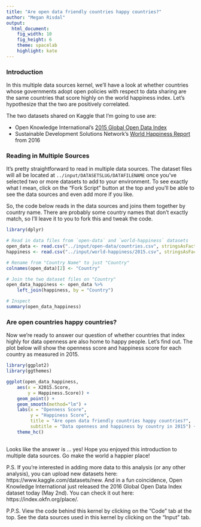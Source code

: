 ```yaml
---
title: "Are open data friendly countries happy countries?"
author: "Megan Risdal"
output:
  html_document:
    fig_width: 10
    fig_height: 6
    theme: spacelab
    highlight: kate
---
```


### Introduction

In this multiple data sources kernel, we'll have a look at whether countries whose governments adopt open policies with respect to data sharing are the same countries that score highly on the world happiness index. Let's hypothesize that the two are positively correlated.

The two datasets shared on Kaggle that I'm going to use are:

* Open Knowledge International's [2015 Global Open Data Index](https://www.kaggle.com/okfn/open-data)
* Sustainable Development Solutions Network's [World Happiness Report](https://www.kaggle.com/unsdsn/world-happiness) from 2016

### Reading in Multiple Sources

It's pretty straightforward to read in multiple data sources. The dataset files will all be located at `../input/DATASETSLUG/DATAFILENAME` once you've selected two or more datasets to add to your environment. To see exactly what I mean, click on the "Fork Script" button at the top and you'll be able to see the data sources and even add more if you like.

So, the code below reads in the data sources and joins them together by country name. There are probably some country names that don't exactly match, so I'll leave it to you to fork this and tweak the code.
 
```r
library(dplyr)

# Read in data files from `open-data` and `world-happiness` datasets
open_data <- read.csv("../input/open-data/countries.csv", stringsAsFactors=F)
happiness <- read.csv("../input/world-happiness/2015.csv", stringsAsFactors=F)

# Rename from "Country Name" to just "Country"
colnames(open_data)[2] <- "Country"

# Join the two dataset files on "Country"
open_data_happiness <- open_data %>%
    left_join(happiness, by = "Country")

# Inspect
summary(open_data_happiness)
```

### Are open countries happy countries?

Now we're ready to answer our question of whether countries that index highly for data openness are also home to happy people. Let's find out. The plot below will show the openness score and happiness score for each country as measured in 2015.

```r
library(ggplot2)
library(ggthemes)

ggplot(open_data_happiness, 
    aes(x = X2015.Score, 
        y = Happiness.Score)) +
    geom_point() +
    geom_smooth(method="lm") +
    labs(x = "Openness Score",
         y = "Happiness Score",
         title = "Are open data friendly countries happy countries?",
         subtitle = "Data openness and happiness by country in 2015") +
    theme_hc()
    

```

Looks like the answer is ... yes! Hope you enjoyed this introduction to multiple data sources. Go make the world a happier place!

P.S. If you're interested in adding more data to this analysis (or any other analysis), you can upload new datasets here: https://www.kaggle.com/datasets/new. And in a fun coincidence, Open Knowledge International just released the 2016 Global Open Data Index dataset today (May 2nd). You can check it out here: https://index.okfn.org/place/.

P.P.S. View the code behind this kernel by clicking on the "Code" tab at the top. See the data sources used in this kernel by clicking on the "Input" tab.